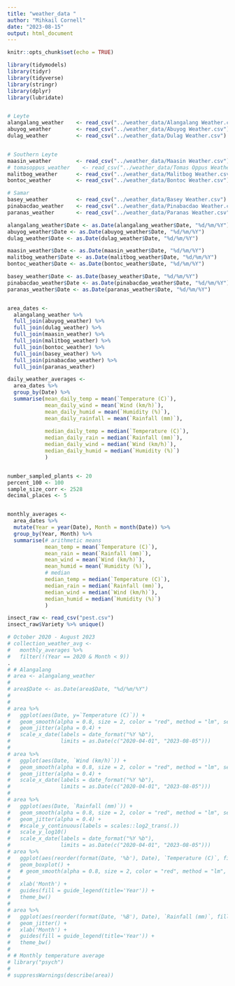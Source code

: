 ---
title: "weather_data "
author: "Mihkail Cornell"
date: "2023-08-15"
output: html_document
---

```{r setup, include=FALSE}
knitr::opts_chunk$set(echo = TRUE)

library(tidymodels)
library(tidyr)
library(tidyverse)
library(stringr)
library(dplyr)
library(lubridate)


# Leyte
alangalang_weather    <- read_csv("../weather_data/Alangalang Weather.csv")
abuyog_weather        <- read_csv("../weather_data/Abuyog Weather.csv")
dulag_weather         <- read_csv("../weather_data/Dulag Weather.csv")


# Southern Leyte
maasin_weather        <- read_csv("../weather_data/Maasin Weather.csv")
# tomasoppus_weather    <- read_csv("../weather_data/Tomas Oppus Weather.csv")
malitbog_weather      <- read_csv("../weather_data/Malitbog Weather.csv")
bontoc_weather        <- read_csv("../weather_data/Bontoc Weather.csv")

# Samar
basey_weather         <- read_csv("../weather_data/Basey Weather.csv")
pinabacdao_weather    <- read_csv("../weather_data/Pinabacdao Weather.csv")
paranas_weather       <- read_csv("../weather_data/Paranas Weather.csv")

alangalang_weather$Date <- as.Date(alangalang_weather$Date, "%d/%m/%Y")
abuyog_weather$Date <- as.Date(abuyog_weather$Date, "%d/%m/%Y")
dulag_weather$Date <- as.Date(dulag_weather$Date, "%d/%m/%Y")

maasin_weather$Date <- as.Date(maasin_weather$Date, "%d/%m/%Y")
malitbog_weather$Date <- as.Date(malitbog_weather$Date, "%d/%m/%Y")
bontoc_weather$Date <- as.Date(bontoc_weather$Date, "%d/%m/%Y")

basey_weather$Date <- as.Date(basey_weather$Date, "%d/%m/%Y")
pinabacdao_weather$Date <- as.Date(pinabacdao_weather$Date, "%d/%m/%Y")
paranas_weather$Date <- as.Date(paranas_weather$Date, "%d/%m/%Y")


area_dates <- 
  alangalang_weather %>%
  full_join(abuyog_weather) %>%
  full_join(dulag_weather) %>%
  full_join(maasin_weather) %>%
  full_join(malitbog_weather) %>%
  full_join(bontoc_weather) %>%
  full_join(basey_weather) %>% 
  full_join(pinabacdao_weather) %>%
  full_join(paranas_weather)

daily_weather_averages <-
  area_dates %>%
  group_by(Date) %>%
  summarise(mean_daily_temp = mean(`Temperature (C)`),
            mean_daily_wind = mean(`Wind (km/h)`),
            mean_daily_humid = mean(`Humidity (%)`),
            mean_daily_rainfall = mean(`Rainfall (mm)`),
            
            median_daily_temp = median(`Temperature (C)`),
            median_daily_rain = median(`Rainfall (mm)`),
            median_daily_wind = median(`Wind (km/h)`),
            median_daily_humid = median(`Humidity (%)`)
            )


number_sampled_plants <- 20
percent_100 <- 100
sample_size_corr <- 2528
decimal_places <- 5


monthly_averages <- 
  area_dates %>% 
  mutate(Year = year(Date), Month = month(Date)) %>%
  group_by(Year, Month) %>%
  summarise(# arithmetic means
            mean_temp = mean(`Temperature (C)`),
            mean_rain = mean(`Rainfall (mm)`),
            mean_wind = mean(`Wind (km/h)`),
            mean_humid = mean(`Humidity (%)`),
            # median
            median_temp = median(`Temperature (C)`),
            median_rain = median(`Rainfall (mm)`),
            median_wind = median(`Wind (km/h)`),
            median_humid = median(`Humidity (%)`)
            ) 

insect_raw <- read_csv("pest.csv")
insect_raw$Variety %>% unique()
```



```{r}

# October 2020 - August 2023
# collection_weather_avg <-
#   monthly_averages %>% 
#   filter(!(Year == 2020 & Month < 9)) 
.
# # Alangalang
# area <- alangalang_weather
# 
# area$Date <- as.Date(area$Date, "%d/%m/%Y")
# 
# 
# area %>%
#   ggplot(aes(Date, y=`Temperature (C)`)) +
#   geom_smooth(alpha = 0.8, size = 2, color = "red", method = "lm", se = FALSE) + 
#   geom_jitter(alpha = 0.4) +
#   scale_x_date(labels = date_format("%Y %b"),
#                limits = as.Date(c("2020-04-01", "2023-08-05")))
# 
# area %>%
#   ggplot(aes(Date, `Wind (km/h)`)) +
#   geom_smooth(alpha = 0.8, size = 2, color = "red", method = "lm", se = FALSE) + 
#   geom_jitter(alpha = 0.4) +
#   scale_x_date(labels = date_format("%Y %b"),
#                limits = as.Date(c("2020-04-01", "2023-08-05")))
# 
# area %>%
#   ggplot(aes(Date, `Rainfall (mm)`)) +
#   geom_smooth(alpha = 0.8, size = 2, color = "red", method = "lm", se = FALSE) + 
#   geom_jitter(alpha = 0.4) +
#   #scale_y_continuous(labels = scales::log2_trans(.))
#   scale_y_log10()
#   scale_x_date(labels = date_format("%Y %b"),
#                limits = as.Date(c("2020-04-01", "2023-08-05")))
# area %>%
#   ggplot(aes(reorder(format(Date, '%b'), Date), `Temperature (C)`, fill = format(Date, '%Y'))) +
#   geom_boxplot() +
#   # geom_smooth(alpha = 0.8, size = 2, color = "red", method = "lm", se = FALSE) + 
#   
#   xlab('Month') +
#   guides(fill = guide_legend(title='Year')) +
#   theme_bw()
# 
# area %>%
#   ggplot(aes(reorder(format(Date, '%B'), Date), `Rainfall (mm)`, fill = format(Date, '%Y'))) +
#   geom_jitter() +
#   xlab('Month') +
#   guides(fill = guide_legend(title='Year')) +
#   theme_bw()
# 
# # Monthly temperature average
# library("psych")
# 
# suppressWarnings(describe(area))
```













